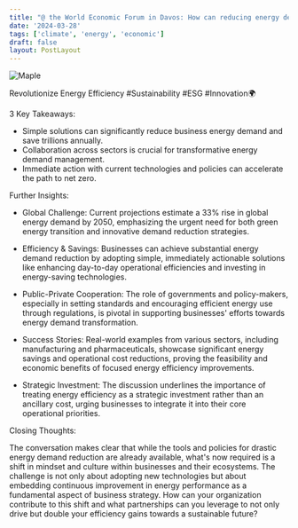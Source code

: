 ```yaml
---
title: "@ the World Economic Forum in Davos: How can reducing energy demand accelerate the climate transi..."
date: '2024-03-28'
tags: ['climate', 'energy', 'economic']
draft: false
layout: PostLayout
---
```


<div className="flex justify-center">
<div className="my-1 w-full px-2 xl:my-1 xl:w-1/2 xl:px-2">
    <img src="https://img.youtube.com/vi/hyx42VB2gD0/0.jpg" alt="Maple" className="mx-auto h-58 w-auto" />
</div>
</div>

Revolutionize Energy Efficiency #Sustainability #ESG #Innovation🌍

3 Key Takeaways:

- Simple solutions can significantly reduce business energy demand and save trillions annually.
- Collaboration across sectors is crucial for transformative energy demand management.
- Immediate action with current technologies and policies can accelerate the path to net zero.

Further Insights:

- Global Challenge: Current projections estimate a 33% rise in global energy demand by 2050, emphasizing the urgent need for both green energy transition and innovative demand reduction strategies.

- Efficiency & Savings: Businesses can achieve substantial energy demand reduction by adopting simple, immediately actionable solutions like enhancing day-to-day operational efficiencies and investing in energy-saving technologies.

- Public-Private Cooperation: The role of governments and policy-makers, especially in setting standards and encouraging efficient energy use through regulations, is pivotal in supporting businesses' efforts towards energy demand transformation.

- Success Stories: Real-world examples from various sectors, including manufacturing and pharmaceuticals, showcase significant energy savings and operational cost reductions, proving the feasibility and economic benefits of focused energy efficiency improvements.

- Strategic Investment: The discussion underlines the importance of treating energy efficiency as a strategic investment rather than an ancillary cost, urging businesses to integrate it into their core operational priorities.

Closing Thoughts:

The conversation makes clear that while the tools and policies for drastic energy demand reduction are already available, what's now required is a shift in mindset and culture within businesses and their ecosystems. The challenge is not only about adopting new technologies but about embedding continuous improvement in energy performance as a fundamental aspect of business strategy. How can your organization contribute to this shift and what partnerships can you leverage to not only drive but double your efficiency gains towards a sustainable future?
